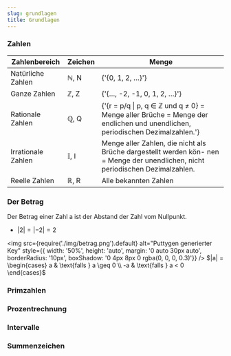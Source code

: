 ```yaml
---
slug: grundlagen
title: Grundlagen
---
```


### Zahlen
<table className="small-table">
    <thead>
    <tr>
        <th>Zahlenbereich</th>
        <th>Zeichen</th>
        <th>Menge</th>
    </tr>
    </thead>
    <tbody>
    <tr>
        <td>Natürliche Zahlen</td>
        <td>ℕ, N</td>
        <td>{'{0, 1, 2, …}'}</td>
    </tr>
    <tr>
        <td>Ganze Zahlen</td>
        <td>ℤ, Z</td>
        <td>{'{…, -2, -1, 0, 1, 2, …}'}</td>
    </tr>
    <tr>
        <td>Rationale Zahlen</td>
        <td>ℚ, Q</td>
        <td>{'{r = p/q | p, q ∈ ℤ und q ≠ 0} = Menge aller Brüche = Menge der endlichen und unendlichen, periodischen Dezimalzahlen.'}</td>
    </tr>
    <tr>
        <td>Irrationale Zahlen</td>
        <td>𝕀, I</td>
        <td>Menge aller Zahlen, die nicht als Brüche dargestellt werden kön- nen = Menge der unendlichen, nicht periodischen Dezimalzahlen.</td>
    </tr>
    <tr>
        <td>Reelle Zahlen</td>
        <td>ℝ, R</td>
        <td>Alle bekannten Zahlen</td>
    </tr>
    </tbody>
</table>

### Der Betrag
<HighlightBox>Der Betrag einer Zahl a ist der Abstand der Zahl vom Nullpunkt.</HighlightBox>
- $|2| = |-2| = 2$

<img
    src={require('./img/betrag.png').default}
    alt="Puttygen generierter Key"
    style={{ width: '50%', height: 'auto', margin: '0 auto 30px auto', borderRadius: '10px', boxShadow: '0 4px 8px 0 rgba(0, 0, 0, 0.3)'}}
/>
$|a| = \begin{cases} a & \text{falls } a \geq 0 \\ -a & \text{falls } a < 0 \end{cases}$

### Primzahlen

### Prozentrechnung

### Intervalle

### Summenzeichen